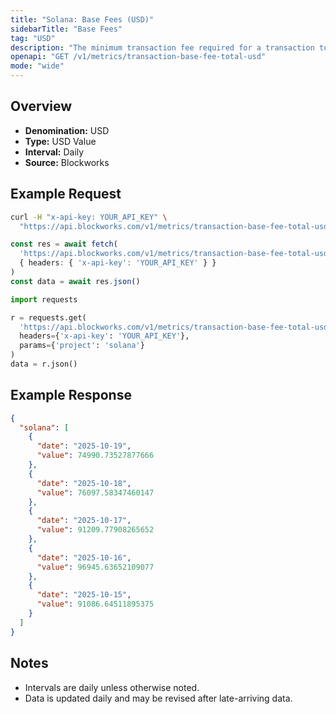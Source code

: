 ```yaml
---
title: "Solana: Base Fees (USD)"
sidebarTitle: "Base Fees"
tag: "USD"
description: "The minimum transaction fee required for a transaction to be included in a block"
openapi: "GET /v1/metrics/transaction-base-fee-total-usd"
mode: "wide"
---
```


## Overview

- **Denomination:** USD
- **Type:** USD Value
- **Interval:** Daily
- **Source:** Blockworks

## Example Request

<CodeGroup>

```bash cURL
curl -H "x-api-key: YOUR_API_KEY" \
  "https://api.blockworks.com/v1/metrics/transaction-base-fee-total-usd?project=solana"
```

```typescript TypeScript
const res = await fetch(
  'https://api.blockworks.com/v1/metrics/transaction-base-fee-total-usd?project=solana',
  { headers: { 'x-api-key': 'YOUR_API_KEY' } }
)
const data = await res.json()
```

```python Python
import requests

r = requests.get(
  'https://api.blockworks.com/v1/metrics/transaction-base-fee-total-usd',
  headers={'x-api-key': 'YOUR_API_KEY'},
  params={'project': 'solana'}
)
data = r.json()
```

</CodeGroup>

## Example Response

```json
{
  "solana": [
    {
      "date": "2025-10-19",
      "value": 74990.73527877666
    },
    {
      "date": "2025-10-18",
      "value": 76097.58347460147
    },
    {
      "date": "2025-10-17",
      "value": 91209.77908265652
    },
    {
      "date": "2025-10-16",
      "value": 96945.63652109077
    },
    {
      "date": "2025-10-15",
      "value": 91086.64511895375
    }
  ]
}
```

## Notes
- Intervals are daily unless otherwise noted.
- Data is updated daily and may be revised after late-arriving data.
